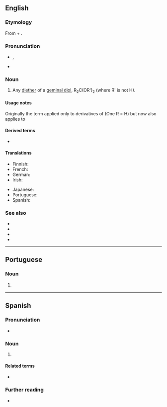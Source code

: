 {{also|Acetal|acétal}}
==English==
{{wikipedia}}

===Etymology===
From {{m|en|acetic|acet(ic)}} + {{m|en|alcohol|al(cohol)}}.

===Pronunciation===
* {{enPR|ăsʹĭtăl'}}, {{IPA|en|/ˈæsɪˌtæl/}}
* {{audio|en|en-us-acetal.ogg|Audio (US)}}

===Noun===
{{en-noun}}

# {{lb|en|organic chemistry}} Any [[diether]] of a [[geminal diol]], R<sub>2</sub>C(OR')<sub>2</sub> (where R' is not H).

====Usage notes====
Originally the term applied only to derivatives of {{m|en|aldehyde|aldehydes}} (One R = H) but now also applies to {{m|en|ketone|ketones}}

====Derived terms====
* {{l|en|spiroacetal}}

====Translations====
{{trans-top|any diether of a geminal diol}}
* Finnish: {{t|fi|asetaali}}
* French: {{t+|fr|acétal|m}}
* German: {{t+|de|Acetal|n}}
* Irish: {{t|ga|aicéatal|m}}
{{trans-mid}}
* Japanese: {{t|ja|アセタール|tr=asetāru}}
* Portuguese: {{t|pt|acetal|m}}
* Spanish: {{t+|es|acetal|m}}
{{trans-bottom}}

===See also===
* {{l|en|acetonide}}
* {{l|en|acylal}}
* {{l|en|hemiacetal}}
* {{l|en|ketal}}

----

==Portuguese==

===Noun===
{{pt-noun|m}}

# {{lb|pt|organic chemistry}} {{l|en|acetal}} {{gloss|any diether of a geminal diol}}

----

==Spanish==
{{wikipedia|lang=es}}

===Pronunciation===
* {{es-IPA}}

===Noun===
{{es-noun|m|acetales}}

# {{lb|es|organic chemistry}} {{l|en|acetal}}

====Related terms====
* {{l|es|cetal}}

===Further reading===
* {{R:DRAE 2001}}